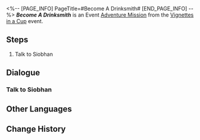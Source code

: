 <%-- [PAGE_INFO]
PageTitle=#Become A Drinksmith#
[END_PAGE_INFO] --%>
{{Stub|Dialogue.}}
{{Mission Infobox
|id            = 8021100
|title         = 
|image         = <!--Mission Become A Drinksmith.png-->
|type          = Adventure
|event_name    = Vignettes in a Cup
|chapter       = Vignettes in a Cup
|requirements  = [[Trailblaze Mission]] ''[[A Walk Among the Tombstones]]'' completed
|summary       = <!--official mission summary from Fate's Atlas-->
|characters    = Siobhan; Trailblazer
|startLocation = [[Penacony]] - [[The Reverie (Dreamscape)]]
|world         = Penacony
|area          = The Reverie (Dreamscape)
|prev          = 
|next          = Morose Monsters (I)
|rewards       = Credit*5,000
}}
'''''Become A Drinksmith''''' is an Event [[Adventure Mission]] from the [[Vignettes in a Cup]] event.

==Steps==
# Talk to Siobhan

<!--
==Gameplay Notes==

--><!--
==Trial Character==

-->
==Dialogue==
{{Stub Dialogue}}

===Talk to Siobhan{{subst:void|<!--802110001-->}}===
{{Mission Description|type=adventure|location=The Reverie (Dreamscape)|Siobhan, the manager of Dreamjolt Hostelry, offered you an assignment to temporarily take over the job of drinksmith.}}
{{Dialogue Start}}
:{{tx}}
{{Dialogue End}}

==Other Languages==
{{Other Languages
|en   = Become A Drinksmith
|zhs  = 成为调饮师
|zht  = 成為調飲師
|ja   = バーテンダーになろう！
|ko   = 음료 제조가가 되다
|es   = Conviértete en barman
|fr   = Mixologue en devenir
|ru   = Стать барменом
|th   = สวมบทบาร์เทนเดอร์
|vi   = Trở Thành Người Pha Chế
|de   = Barkeeper werden
|id   = Menjadi Bartender
|pt   = Se Torne {{MC|f=uma|m=um}} Coquetelista
}}

==Change History==
{{Change History|2.1}}

